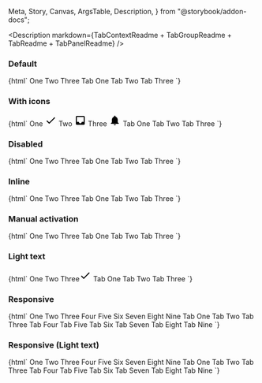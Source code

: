   Meta,
  Story,
  Canvas,
  ArgsTable,
  Description,
} from "@storybook/addon-docs";

<Meta title="Web Components/Tabs" component="ic-tab-context" />

<Description
  markdown={TabContextReadme + TabGroupReadme + TabReadme + TabPanelReadme}
/>

### Default

<Canvas>
  <Story name="Default">
    {html` <ic-tab-context>
      <ic-tab-group label="Example tab list">
        <ic-tab>One</ic-tab>
        <ic-tab>Two</ic-tab>
        <ic-tab>Three</ic-tab>
      </ic-tab-group>
      <ic-tab-panel>Tab One</ic-tab-panel>
      <ic-tab-panel>Tab Two</ic-tab-panel>
      <ic-tab-panel>Tab Three</ic-tab-panel>
    </ic-tab-context>`}
  </Story>
</Canvas>

### With icons

<Canvas>
  <Story name="With icons">
    {html` <ic-tab-context>
      <ic-tab-group label="Example tab list">
        <ic-tab
          >One
          <svg
            slot="icon"
            xmlns="http://www.w3.org/2000/svg"
            height="24px"
            viewBox="0 0 24 24"
            width="24px"
            fill="#000000"
          >
            <path d="M0 0h24v24H0V0z" fill="none" />
            <path d="M9 16.2L4.8 12l-1.4 1.4L9 19 21 7l-1.4-1.4L9 16.2z" /></svg
        ></ic-tab>
        <ic-tab
          >Two
          <svg
            slot="icon"
            xmlns="http://www.w3.org/2000/svg"
            height="24px"
            viewBox="0 0 24 24"
            width="24px"
            fill="#000000"
          >
            <path d="M0 0h24v24H0V0z" fill="none" />
            <path
              d="M19 3H4.99c-1.11 0-1.98.89-1.98 2L3 19c0 1.1.88 2 1.99 2H19c1.1 0 2-.9 2-2V5c0-1.11-.9-2-2-2zm0 12h-4c0 1.66-1.35 3-3 3s-3-1.34-3-3H4.99V5H19v10z"
            /></svg
        ></ic-tab>
        <ic-tab
          >Three
          <svg
            slot="icon"
            xmlns="http://www.w3.org/2000/svg"
            height="24px"
            viewBox="0 0 24 24"
            width="24px"
            fill="#000000"
          >
            <path
              d="M12 22c1.1 0 2-.9 2-2h-4c0 1.1.89 2 2 2zm6-6v-5c0-3.07-1.64-5.64-4.5-6.32V4c0-.83-.67-1.5-1.5-1.5s-1.5.67-1.5 1.5v.68C7.63 5.36 6 7.92 6 11v5l-2 2v1h16v-1l-2-2z"
            />
          </svg>
        </ic-tab>
      </ic-tab-group>
      <ic-tab-panel>Tab One</ic-tab-panel>
      <ic-tab-panel>Tab Two</ic-tab-panel>
      <ic-tab-panel>Tab Three</ic-tab-panel>
    </ic-tab-context>`}
  </Story>
</Canvas>

### Disabled

<Canvas>
  <Story name="Disabled">
    {html` <ic-tab-context>
      <ic-tab-group label="Example tab list">
        <ic-tab>One</ic-tab>
        <ic-tab disabled>Two</ic-tab>
        <ic-tab>Three</ic-tab>
      </ic-tab-group>
      <ic-tab-panel>Tab One</ic-tab-panel>
      <ic-tab-panel>Tab Two</ic-tab-panel>
      <ic-tab-panel>Tab Three</ic-tab-panel>
    </ic-tab-context>`}
  </Story>
</Canvas>

### Inline

<Canvas>
  <Story name="Inline">
    {html` <ic-tab-context>
      <ic-tab-group label="Example tab list" inline>
        <ic-tab>One</ic-tab>
        <ic-tab>Two</ic-tab>
        <ic-tab>Three</ic-tab>
      </ic-tab-group>
      <ic-tab-panel>Tab One</ic-tab-panel>
      <ic-tab-panel>Tab Two</ic-tab-panel>
      <ic-tab-panel>Tab Three</ic-tab-panel>
    </ic-tab-context>`}
  </Story>
</Canvas>

### Manual activation

<Canvas>
  <Story name="Manual activation">
    {html` <ic-tab-context activation-type="manual">
      <ic-tab-group label="Example tab list">
        <ic-tab>One</ic-tab>
        <ic-tab>Two</ic-tab>
        <ic-tab>Three</ic-tab>
      </ic-tab-group>
      <ic-tab-panel>Tab One</ic-tab-panel>
      <ic-tab-panel>Tab Two</ic-tab-panel>
      <ic-tab-panel>Tab Three</ic-tab-panel>
    </ic-tab-context>`}
  </Story>
</Canvas>

### Light text

<Canvas>
  <Story name="Light text" parameters={{ backgrounds: { default: "dark" } }}>
    {html` <ic-tab-context appearance="light">
      <ic-tab-group label="Example tab list">
        <ic-tab>One</ic-tab>
        <ic-tab>Two</ic-tab>
        <ic-tab
          >Three<svg
            slot="icon"
            xmlns="http://www.w3.org/2000/svg"
            height="24px"
            viewBox="0 0 24 24"
            width="24px"
            fill="#000000"
          >
            <path d="M0 0h24v24H0V0z" fill="none" />
            <path d="M9 16.2L4.8 12l-1.4 1.4L9 19 21 7l-1.4-1.4L9 16.2z" /></svg
        ></ic-tab>
      </ic-tab-group>
      <ic-tab-panel>Tab One</ic-tab-panel>
      <ic-tab-panel>Tab Two</ic-tab-panel>
      <ic-tab-panel>Tab Three</ic-tab-panel>
    </ic-tab-context>`}
  </Story>
</Canvas>

### Responsive

<Canvas>
  <Story name="Responsive">
    {html`
      <ic-tab-context>
        <ic-tab-group label="Example tab list">
          <ic-tab>One</ic-tab>
          <ic-tab>Two</ic-tab>
          <ic-tab>Three</ic-tab>
          <ic-tab>Four</ic-tab>
          <ic-tab>Five</ic-tab>
          <ic-tab>Six</ic-tab>
          <ic-tab>Seven</ic-tab>
          <ic-tab>Eight</ic-tab>
          <ic-tab>Nine</ic-tab>
        </ic-tab-group>
        <ic-tab-panel>Tab One</ic-tab-panel>
        <ic-tab-panel>Tab Two</ic-tab-panel>
        <ic-tab-panel>Tab Three</ic-tab-panel>
        <ic-tab-panel>Tab Four</ic-tab-panel>
        <ic-tab-panel>Tab Five</ic-tab-panel>
        <ic-tab-panel>Tab Six</ic-tab-panel>
        <ic-tab-panel>Tab Seven</ic-tab-panel>
        <ic-tab-panel>Tab Eight</ic-tab-panel>
        <ic-tab-panel>Tab Nine</ic-tab-panel>
      </ic-tab-context>
    `}
  </Story>
</Canvas>

### Responsive (Light text)

<Canvas>
  <Story
    name="Responsive (Light text)"
    parameters={{ backgrounds: { default: "dark" } }}
  >
    {html`
      <ic-tab-context appearance="light">
        <ic-tab-group label="Example tab list">
          <ic-tab>One</ic-tab>
          <ic-tab>Two</ic-tab>
          <ic-tab>Three</ic-tab>
          <ic-tab>Four</ic-tab>
          <ic-tab>Five</ic-tab>
          <ic-tab>Six</ic-tab>
          <ic-tab>Seven</ic-tab>
          <ic-tab>Eight</ic-tab>
          <ic-tab>Nine</ic-tab>
        </ic-tab-group>
        <ic-tab-panel>Tab One</ic-tab-panel>
        <ic-tab-panel>Tab Two</ic-tab-panel>
        <ic-tab-panel>Tab Three</ic-tab-panel>
        <ic-tab-panel>Tab Four</ic-tab-panel>
        <ic-tab-panel>Tab Five</ic-tab-panel>
        <ic-tab-panel>Tab Six</ic-tab-panel>
        <ic-tab-panel>Tab Seven</ic-tab-panel>
        <ic-tab-panel>Tab Eight</ic-tab-panel>
        <ic-tab-panel>Tab Nine</ic-tab-panel>
      </ic-tab-context>
    `}
  </Story>
</Canvas>

